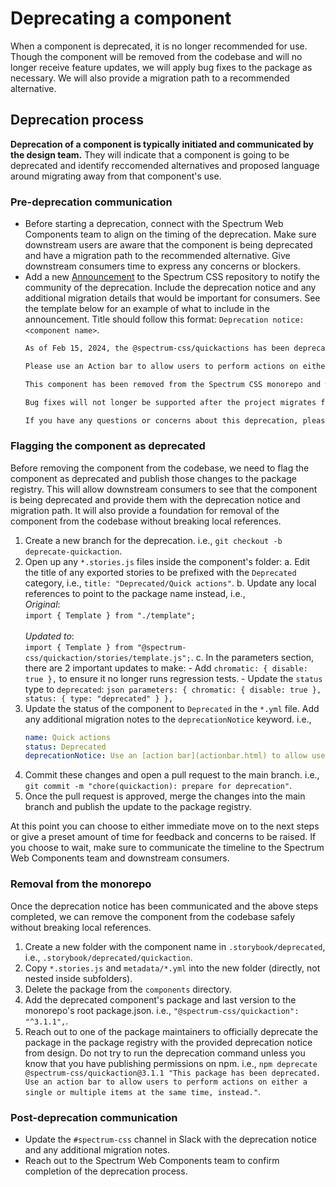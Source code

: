 
<Meta title="Guides/Deprecation workflow"/>

# Deprecating a component

When a component is deprecated, it is no longer recommended for use. Though the component will be removed from the codebase and will no longer receive feature updates, we will apply bug fixes to the package as necessary. We will also provide a migration path to a recommended alternative.

## Deprecation process

**Deprecation of a component is typically initiated and communicated by the design team.** They will indicate that a component is going to be deprecated and identify reccomended alternatives and proposed language around migrating away from that component's use.

### Pre-deprecation communication

- Before starting a deprecation, connect with the Spectrum Web Components team to align on the timing of the deprecation. Make sure downstream users are aware that the component is being deprecated and have a migration path to the recommended alternative. Give downstream consumers time to express any concerns or blockers.
- Add a new [Announcement](https://github.com/adobe/spectrum-css/discussions/new?category=announcements) to the Spectrum CSS repository to notify the community of the deprecation. Include the deprecation notice and any additional migration details that would be important for consumers. See the template below for an example of what to include in the announcement. Title should follow this format: `Deprecation notice: <component name>`.
    ```markdown
    As of Feb 15, 2024, the @spectrum-css/quickactions has been deprecated.

    Please use an Action bar to allow users to perform actions on either a single or multiple items at the same time, instead.

    This component has been removed from the Spectrum CSS monorepo and will no longer receive new features. Bug fixes will be patched on a as-needed basis. If you find a critical bug, please open a bug report.

    Bug fixes will not longer be supported after the project migrates fully to Spectrum 2 (date TBD).

    If you have any questions or concerns about this deprecation, please feel free to contribute to the discussion here or reach out to us directly.
    ```

### Flagging the component as deprecated

Before removing the component from the codebase, we need to flag the component as deprecated and publish those changes to the package registry. This will allow downstream consumers to see that the component is being deprecated and provide them with the deprecation notice and migration path. It will also provide a foundation for removal of the component from the codebase without breaking local references.

1. Create a new branch for the deprecation. i.e., `git checkout -b deprecate-quickaction`.
2. Open up any `*.stories.js` files inside the component's folder:
    a. Edit the title of any exported stories to be prefixed with the `Deprecated` category, i.e., `title: "Deprecated/Quick actions"`.
    b. Update any local references to point to the package name instead, i.e.,<br/>_Original_:<br/>`import { Template } from "./template";`<br/><br/>_Updated to_:<br/>`import { Template } from "@spectrum-css/quickaction/stories/template.js";`.
    c. In the parameters section, there are 2 important updates to make:
        - Add `chromatic: { disable: true },` to ensure it no longer runs regression tests.
        - Update the `status` type to `deprecated`:
            ```json
            parameters: {
                chromatic: { disable: true },
                status: { type: "deprecated" }
            },
            ```
3. Update the status of the component to `Deprecated` in the `*.yml` file. Add any additional migration notes to the `deprecationNotice` keyword. i.e.,
    ```yaml
    name: Quick actions
    status: Deprecated
    deprecationNotice: Use an [action bar](actionbar.html) to allow users to perform actions on either a single or multiple items at the same time, instead.
    ```
4. Commit these changes and open a pull request to the main branch. i.e., `git commit -m "chore(quickaction): prepare for deprecation"`.
5. Once the pull request is approved, merge the changes into the main branch and publish the update to the package registry.

At this point you can choose to either immediate move on to the next steps or give a preset amount of time for feedback and concerns to be raised. If you choose to wait, make sure to communicate the timeline to the Spectrum Web Components team and downstream consumers.

### Removal from the monorepo

Once the deprecation notice has been communicated and the above steps completed, we can remove the component from the codebase safely without breaking local references.

1. Create a new folder with the component name in `.storybook/deprecated`, i.e., `.storybook/deprecated/quickaction`.
2. Copy `*.stories.js` and `metadata/*.yml` into the new folder (directly, not nested inside subfolders).
3. Delete the package from the `components` directory.
4. Add the deprecated component's package and last version to the monorepo's root package.json. i.e., `"@spectrum-css/quickaction": "^3.1.1",`.
5. Reach out to one of the package maintainers to officially deprecate the package in the package registry with the provided deprecation notice from design. Do not try to run the deprecation command unless you know that you have publishing permissions on npm. i.e., `npm deprecate @spectrum-css/quickaction@3.1.1 "This package has been deprecated. Use an action bar to allow users to perform actions on either a single or multiple items at the same time, instead."`.

### Post-deprecation communication

- Update the `#spectrum-css` channel in Slack with the deprecation notice and any additional migration notes.
- Reach out to the Spectrum Web Components team to confirm completion of the deprecation process.
